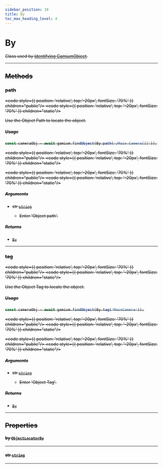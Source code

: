 ```yaml
---
sidebar_position: 10
title: By
toc_max_heading_level: 4
---
```


# By <s generated />

Class used by [Identifying GamiumObject](gamium/client/object-path).

<hr class="solid" /> <s generated />

## Methods <s generated />

### path <s generated />

<s childtag /> <code  style={{ position: 'relative', top:'-20px', fontSize: '70%' }}  children="public"/> <code  style={{ position: 'relative', top: '-20px', fontSize: '70%' }}  children="static"/> <s generated />

Use the Object Path to locate the object.

##### Usage

```ts
const cameraObj = await gamium.findObject(By.path('/Main Camera[1]'));
```

<s childtag /> <code  style={{ position: 'relative', top:'-20px', fontSize: '70%' }}  children="public"/> <code  style={{ position: 'relative', top: '-20px', fontSize: '70%' }}  children="static"/> <s generated />

<s childtag /> <code  style={{ position: 'relative', top:'-20px', fontSize: '70%' }}  children="public"/> <code  style={{ position: 'relative', top: '-20px', fontSize: '70%' }}  children="static"/> <s generated />

##### Arguments <s generated />

- str [`string`]( https://developer.mozilla.org/en-US/docs/Web/JavaScript/Reference/Global_Objects/String) <s generated />

  - Enter 'Object path'.

##### Returns <s generated />

- [`By`](by) <s generated />

<hr class="solid" /> <s generated />

### tag <s generated />

<s childtag /> <code  style={{ position: 'relative', top:'-20px', fontSize: '70%' }}  children="public"/> <code  style={{ position: 'relative', top: '-20px', fontSize: '70%' }}  children="static"/> <s generated />

Use the Object Tag to locate the object.

##### Usage

```ts
const cameraObj = await gamium.findObject(By.tag('MainCamera'));
```

<s childtag /> <code  style={{ position: 'relative', top:'-20px', fontSize: '70%' }}  children="public"/> <code  style={{ position: 'relative', top: '-20px', fontSize: '70%' }}  children="static"/> <s generated />

<s childtag /> <code  style={{ position: 'relative', top:'-20px', fontSize: '70%' }}  children="public"/> <code  style={{ position: 'relative', top: '-20px', fontSize: '70%' }}  children="static"/> <s generated />

##### Arguments <s generated />

- str [`string`]( https://developer.mozilla.org/en-US/docs/Web/JavaScript/Reference/Global_Objects/String) <s generated />

  - Enter 'Object Tag'.

##### Returns <s generated />

- [`By`](by) <s generated />

<hr class="solid" /> <s generated />

## Properties <s generated />

#### by [`ObjectLocatorBy`](../enums/object-locator-by) <s generated />

<hr class="solid" /> <s generated />

#### str [`string`]( https://developer.mozilla.org/en-US/docs/Web/JavaScript/Reference/Global_Objects/String) <s generated />

<hr class="solid" /> <s generated />
